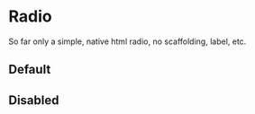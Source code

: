 

<Meta title="Design System/Primitives/Radio" />

# Radio

So far only a simple, native html radio, no scaffolding, label, etc.

## Default

<Canvas>
  <Story story={Stories.Default} name="Default" />
</Canvas>

## Disabled

<Canvas>
  <Story story={Stories.Disabled} name="Disabled" />
</Canvas>
